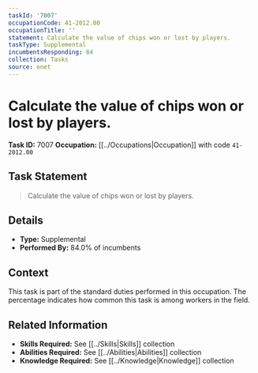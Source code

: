 ```yaml
---
taskId: '7007'
occupationCode: 41-2012.00
occupationTitle: ''
statement: Calculate the value of chips won or lost by players.
taskType: Supplemental
incumbentsResponding: 84
collection: Tasks
source: onet
---
```

# Calculate the value of chips won or lost by players.

**Task ID:** 7007
**Occupation:** [[../Occupations|Occupation]] with code `41-2012.00`

## Task Statement

> Calculate the value of chips won or lost by players.

## Details

- **Type:** Supplemental
- **Performed By:** 84.0% of incumbents

## Context

This task is part of the standard duties performed in this occupation. The percentage indicates how common this task is among workers in the field.

## Related Information

- **Skills Required:** See [[../Skills|Skills]] collection
- **Abilities Required:** See [[../Abilities|Abilities]] collection
- **Knowledge Required:** See [[../Knowledge|Knowledge]] collection
